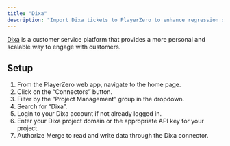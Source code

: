 ```yaml
---
title: "Dixa"
description: "Import Dixa tickets to PlayerZero to enhance regression detection and more."
---
```


[Dixa](https://www.dixa.com/) is a customer service platform that provides a more personal and scalable way to engage with customers.

<Snippet file="ticketing-connector.mdx" />

<Snippet file="ticketing-permissions.mdx" />

## Setup
1. From the PlayerZero web app, navigate to the home page.
2. Click on the “Connectors” button.
3. Filter by the ”Project Management” group in the dropdown.
4. Search for “Dixa”.
5. Login to your Dixa account if not already logged in.
6. Enter your Dixa project domain or the appropriate API key for your project.
7. Authorize Merge to read and write data through the Dixa connector.